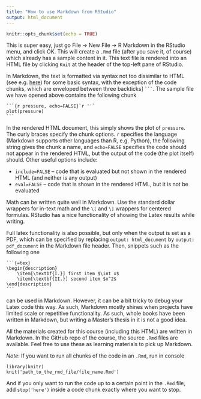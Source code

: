 ```yaml
---
title: "How to use Markdown from RStudio"
output: html_document
---
```


```r
knitr::opts_chunk$set(echo = TRUE)
```

This is super easy, just go File -> New File -> R Markdown in the RStudio menu,
and click OK. This will create a `.Rmd` file (after you save it, of course) which
already has a sample content in it. This text file is rendered into an HTML file
by clicking `Knit` at the header of the top-left pane of RStudio.

In Markdown, the text is formatted via syntax not too dissimilar to HTML 
(see e.g. [here](https://www.markdownguide.org/basic-syntax/)) for some basic syntax,
with the exception of the code chunks, which are enveloped between three backticks]
```` ``` ````. The sample file we have opened above contains the following chunk

````
```{r pressure, echo=FALSE}`r ''`
plot(pressure)
```
````

In the rendered HTML document, this simply shows the plot of `pressure`. The curly
braces specify the chunk options. `r` specifies the language (Markdown supports other
languages than R, e.g. Python), the following string gives the chunk a name, and
`echo=FALSE` specifies the code should not appear in the rendered HTML, but the output
of the code (the plot itself) should. Other useful options include:

* `include=FALSE` -- code that is evaluated but not shown in the rendered HTML (and neither is any output)
* `eval=FALSE` -- code that is shown in the rendered HTML, but it is not be evaluated

Math can be written quite well in Markdown. Use the standard dollar wrappers for in-text math
and the `\[` and  `\]` wrappers for centered formulas. RStudio has a nice functionality of
showing the Latex results while writing.

Full latex functionality is also possible, but only when the output is set as a PDF, which
can be specified by replacing `output: html_document` by `output: pdf_document` in the
Markdown file header. Then, snippets such as the following one

````
```{=tex}
\begin{description}
    \item[\textbf{I.}] first item $\int x$
    \item[\textbf{II.}] second item $x^2$
\end{description}
```
````

can be used in Markdown. However, it can be a bit tricky to debug your Latex code this way. As such, Markdown mostly shines when projects have limited scale or repetitive functionality. As such, whole books have been written in Markdown, but writing a Master's thesis in it is not a good idea.

All the materials created for this course (including this HTML) are written in Markdown.
In the GitHub repo of the course, the source `.Rmd` files are available. Feel free to use these as learning materials to pick up Markdown.

*Note*: If you want to run all chunks of the code in an `.Rmd`, run in console
```
library(knitr)
knit('path_to_the_rmd_file/file_name.Rmd')
```
And if you only want to run the code up to a certain point in the `.Rmd` file, add `stop('here')` inside a code chunk exactly where you want to stop.

